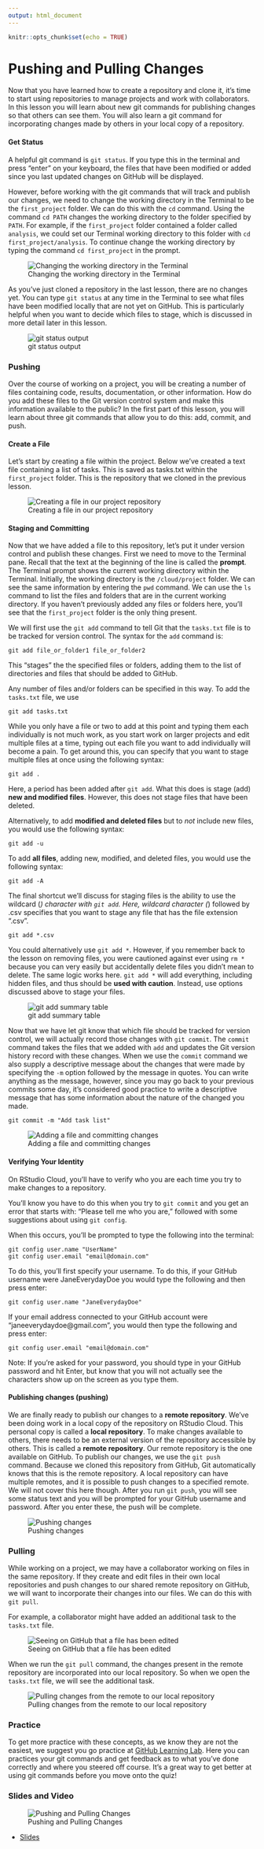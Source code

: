```yaml
---
output: html_document
---
```


```r
knitr::opts_chunk$set(echo = TRUE)
```

# Pushing and Pulling Changes

Now that you have learned how to create a repository and clone it, it's time to start using repositories to manage projects and work with collaborators. In this lesson you will learn about new git commands for publishing changes so that others can see them. You will also learn a git command for incorporating changes made by others in your local copy of a repository.

#### Get Status

A helpful git command is `git status`. If you type this in the terminal and press "enter" on your keyboard, the files that have been modified or added since you last updated changes on GitHub will be displayed.

However, before working with the git commands that will track and publish our changes, we need to change the working directory in the Terminal to be the `first_project` folder. We can do this with the `cd` command. Using the command `cd PATH` changes the working directory to the folder specified by `PATH`. For example, if the `first_project` folder contained a folder called `analysis`, we could set our Terminal working directory to this folder with `cd first_project/analysis`. To continue change the working directory by typing the command `cd first_project` in the prompt.


![Changing the working directory in the Terminal](https://docs.google.com/presentation/d/1syZGx4saIzmiWVGZzIjqBjQaGkFXyC_Hlo5Pq-edYs8/export/png?id=1syZGx4saIzmiWVGZzIjqBjQaGkFXyC_Hlo5Pq-edYs8&pageid=g388478d6c4_0_66)

As you've just cloned a repository in the last lesson, there are no changes yet. You can type `git status` at any time in the Terminal to see what files have been modified locally that are not yet on GitHub. This is particularly helpful when you want to decide which files to stage, which is discussed in more detail later in this lesson.


![git status output](https://docs.google.com/presentation/d/1syZGx4saIzmiWVGZzIjqBjQaGkFXyC_Hlo5Pq-edYs8/export/png?id=1syZGx4saIzmiWVGZzIjqBjQaGkFXyC_Hlo5Pq-edYs8&pageid=g3b5b846a8f_2_13)

### Pushing

Over the course of working on a project, you will be creating a number of files containing code, results, documentation, or other information. How do you add these files to the Git version control system and make this information available to the public? In the first part of this lesson, you will learn about three git commands that allow you to do this: add, commit, and push.

#### Create a File

Let's start by creating a file within the project. Below we've created a text file containing a list of tasks. This is saved as tasks.txt within the `first_project` folder. This is the repository that we cloned in the previous lesson.


![Creating a file in our project repository](https://docs.google.com/presentation/d/1syZGx4saIzmiWVGZzIjqBjQaGkFXyC_Hlo5Pq-edYs8/export/png?id=1syZGx4saIzmiWVGZzIjqBjQaGkFXyC_Hlo5Pq-edYs8&pageid=g388478d6c4_0_0)


#### Staging and Committing

Now that we have added a file to this repository, let's put it under version control and publish these changes. First we need to move to the Terminal pane. Recall that the text at the beginning of the line is called the **prompt**. The Terminal prompt shows the current working directory within the Terminal. Initially, the working directory is the `/cloud/project` folder. We can see the same information by entering the `pwd` command. We can use the `ls` command to list the files and folders that are in the current working directory. If you haven't previously added any files or folders here, you'll see that the `first_project` folder is the only thing present.

We will first use the `git add` command to tell Git that the `tasks.txt` file is to be tracked for version control. The syntax for the `add` command is:

```text
git add file_or_folder1 file_or_folder2
```

This "stages" the the specified files or folders, adding them to the list of directories and files that should be added to GitHub.  

Any number of files and/or folders can be specified in this way. To add the `tasks.txt` file, we use

```text
git add tasks.txt
```

While you only have a file or two to add at this point and typing them each individually is not much work, as you start work on larger projects and edit multiple files at a time, typing out each file you want to add individually will become a pain. To get around this, you can specify that you want to stage multiple files at once using the following syntax:

```text
git add .
```

Here, a period has been added after `git add`. What this does is stage (add) **new and modified files**. However, this does not stage files that have been deleted.

Alternatively, to add **modified and deleted files** but to *not* include new files, you would use the following syntax:

```text
git add -u
```

To add **all files**, adding new, modified, and deleted files, you would use the following syntax:

```text
git add -A
```

The final shortcut we'll discuss for staging files is the ability to use the wildcard (*) character with `git add`. Here, wildcard character (*) followed by .csv specifies that you want to stage any file that has the file extension ".csv".

```text
git add *.csv
```

You could alternatively use `git add *`. However, if you remember back to the lesson on removing files, you were cautioned against ever using `rm *` because you can very easily but accidentally delete files you didn't mean to delete. The same logic works here. `git add *` will add everything, including hidden files, and thus should be **used with caution**. Instead, use options discussed above to stage your files.


![git add summary table](https://docs.google.com/presentation/d/1syZGx4saIzmiWVGZzIjqBjQaGkFXyC_Hlo5Pq-edYs8/export/png?id=1syZGx4saIzmiWVGZzIjqBjQaGkFXyC_Hlo5Pq-edYs8&pageid=g3b5b846a8f_2_0)

Now that we have let git know that which file should be tracked for version control, we will actually record those changes with `git commit`. The `commit` command takes the files that we added with `add` and updates the Git version history record with these changes. When we use the `commit` command we also supply a descriptive message about the changes that were made by specifying the `-m` option followed by the message in quotes. You can write anything as the message, however, since you may go back to your previous commits some day, it's considered good practice to write a descriptive message that has some information about the nature of the changed you made.

```text
git commit -m "Add task list"
```


![Adding a file and committing changes](https://docs.google.com/presentation/d/1syZGx4saIzmiWVGZzIjqBjQaGkFXyC_Hlo5Pq-edYs8/export/png?id=1syZGx4saIzmiWVGZzIjqBjQaGkFXyC_Hlo5Pq-edYs8&pageid=g388478d6c4_0_7)

#### Verifying Your Identity

On RStudio Cloud, you'll have to verify who you are each time you try to make changes to a repository.

You'll know you have to do this when you try to `git commit` and you get an error that starts with: "Please tell me who you are," followed with some suggestions about using `git config`.

When this occurs, you'll be prompted to type the following into the terminal:

```text
git config user.name "UserName"
git config user.email "email@domain.com"
```

To do this, you'll first specify your username. To do this, if your GitHub username were JaneEverydayDoe you would type the following and then press enter:

```text
git config user.name "JaneEverydayDoe"
```

If your email address connected to your GitHub account were "janeeverydaydoe@gmail.com", you would then type the following and press enter:

```text
git config user.email "email@domain.com"
```

Note: If you're asked for your password, you should type in your GitHub password and hit Enter, but know that you will not actually see the characters show up on the screen as you type them.

#### Publishing changes (pushing)

We are finally ready to publish our changes to a **remote repository**. We've been doing work in a local copy of the repository on RStudio Cloud. This personal copy is called a **local repository**. To make changes available to others, there needs to be an external version of the repository accessible by others. This is called a **remote repository**. Our remote repository is the one available on GitHub. To publish our changes, we use the `git push` command. Because we cloned this repository from GitHub, Git automatically knows that this is the remote repository. A local repository can have multiple remotes, and it is possible to push changes to a specified remote. We will not cover this here though. After you run `git push`, you will see some status text and you will be prompted for your GitHub username and password. After you enter these, the push will be complete.


![Pushing changes](https://docs.google.com/presentation/d/1syZGx4saIzmiWVGZzIjqBjQaGkFXyC_Hlo5Pq-edYs8/export/png?id=1syZGx4saIzmiWVGZzIjqBjQaGkFXyC_Hlo5Pq-edYs8&pageid=g388478d6c4_0_13)

### Pulling

While working on a project, we may have a collaborator working on files in the same repository. If they create and edit files in their own local repositories and push changes to our shared remote repository on GitHub, we will want to incorporate their changes into our files. We can do this with `git pull`.

For example, a collaborator might have added an additional task to the `tasks.txt` file.


![Seeing on GitHub that a file has been edited](https://docs.google.com/presentation/d/1syZGx4saIzmiWVGZzIjqBjQaGkFXyC_Hlo5Pq-edYs8/export/png?id=1syZGx4saIzmiWVGZzIjqBjQaGkFXyC_Hlo5Pq-edYs8&pageid=g388478d6c4_0_20)

When we run the `git pull` command, the changes present in the remote repository are incorporated into our local repository. So when we open the `tasks.txt` file, we will see the additional task.


![Pulling changes from the remote to our local repository](https://docs.google.com/presentation/d/1syZGx4saIzmiWVGZzIjqBjQaGkFXyC_Hlo5Pq-edYs8/export/png?id=1syZGx4saIzmiWVGZzIjqBjQaGkFXyC_Hlo5Pq-edYs8&pageid=g388478d6c4_0_27)

### Practice

To get more practice with these concepts, as we know they are not the easiest, we suggest you go practice at [GitHub Learning Lab](https://lab.github.com/). Here you can practices your git commands and get feedback as to what you've done correctly and where you steered off course. It's a great way to get better at using git commands before you move onto the quiz!

### Slides and Video

![Pushing and Pulling Changes](https://www.youtube.com/watch?v=zQ5HYo9qcB8)

* [Slides](https://docs.google.com/presentation/d/1syZGx4saIzmiWVGZzIjqBjQaGkFXyC_Hlo5Pq-edYs8/edit?usp=sharing)
